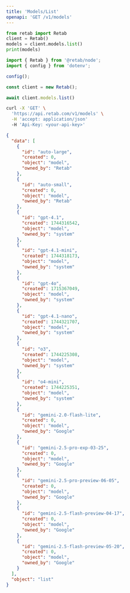 ```yaml
---
title: 'Models/List'
openapi: 'GET /v1/models'
---
```


<RequestExample>


```python python
from retab import Retab
client = Retab()
models = client.models.list()
print(models)
```

```javascript javascript
import { Retab } from '@retab/node';
import { config } from 'dotenv';

config();

const client = new Retab();

await client.models.list()
```


```bash curl
curl -X 'GET' \
  'https://api.retab.com/v1/models' \
  -H 'accept: application/json'
  -H 'Api-Key: <your-api-key>'
```

</RequestExample>


<ResponseExample>

```json 200
{
  "data": [
    {
      "id": "auto-large",
      "created": 0,
      "object": "model",
      "owned_by": "Retab"
    },
    {
      "id": "auto-small",
      "created": 0,
      "object": "model",
      "owned_by": "Retab"
    },
    {
      "id": "gpt-4.1",
      "created": 1744316542,
      "object": "model",
      "owned_by": "system"
    },
    {
      "id": "gpt-4.1-mini",
      "created": 1744318173,
      "object": "model",
      "owned_by": "system"
    },
    {
      "id": "gpt-4o",
      "created": 1715367049,
      "object": "model",
      "owned_by": "system"
    },
    {
      "id": "gpt-4.1-nano",
      "created": 1744321707,
      "object": "model",
      "owned_by": "system"
    },
    {
      "id": "o3",
      "created": 1744225308,
      "object": "model",
      "owned_by": "system"
    },
    {
      "id": "o4-mini",
      "created": 1744225351,
      "object": "model",
      "owned_by": "system"
    },
    {
      "id": "gemini-2.0-flash-lite",
      "created": 0,
      "object": "model",
      "owned_by": "Google"
    },
    {
      "id": "gemini-2.5-pro-exp-03-25",
      "created": 0,
      "object": "model",
      "owned_by": "Google"
    },
    {
      "id": "gemini-2.5-pro-preview-06-05",
      "created": 0,
      "object": "model",
      "owned_by": "Google"
    },
    {
      "id": "gemini-2.5-flash-preview-04-17",
      "created": 0,
      "object": "model",
      "owned_by": "Google"
    },
    {
      "id": "gemini-2.5-flash-preview-05-20",
      "created": 0,
      "object": "model",
      "owned_by": "Google"
    }
  ],
  "object": "list"
}
```


</ResponseExample>

